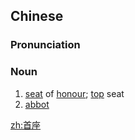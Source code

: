 ==Chinese==
{{zh-forms}}

===Pronunciation===
{{zh-pron
|m=shǒuzuò
|c=sau2 zo6
|mn=siú-chō
|cat=n
}}

===Noun===
{{zh-noun}}

# [[seat]] of [[honour]]; [[top]] seat
# [[abbot]]

[[zh:首座]]
